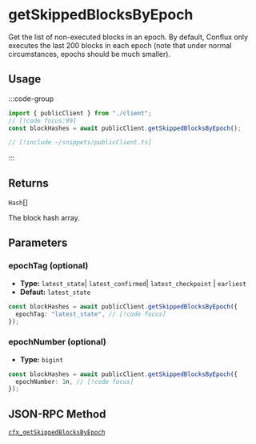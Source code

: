 # getSkippedBlocksByEpoch

Get the list of non-executed blocks in an epoch. By default, Conflux only executes the last 200 blocks in each epoch (note that under normal circumstances, epochs should be much smaller).

## Usage

:::code-group

```ts twoslash [example.ts]
import { publicClient } from "./client";
// [!code focus:99]
const blockHashes = await publicClient.getSkippedBlocksByEpoch();
```

```ts [client.ts] filename="client.ts"
// [!include ~/snippets/publicClient.ts]
```

:::

## Returns

`Hash`[]

The block hash array.

## Parameters

### epochTag (optional)

- **Type:** `latest_state`| `latest_confirmed`| `latest_checkpoint` | `earliest`
- **Defaut:** `latest_state`

```ts
const blockHashes = await publicClient.getSkippedBlocksByEpoch({
  epochTag: "latest_state", // [!code focus]
});
```

### epochNumber (optional)

- **Type:** `bigint`

```ts
const blockHashes = await publicClient.getSkippedBlocksByEpoch({
  epochNumber: 1n, // [!code focus]
});
```

## JSON-RPC Method

[`cfx_getSkippedBlocksByEpoch`](https://doc.confluxnetwork.org/docs/core/build/json-rpc/cfx-namespace#cfx_getskippedblocksbyepoch)
